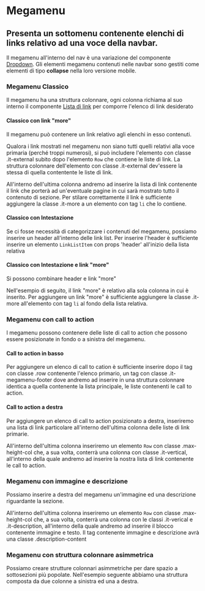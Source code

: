 
<Meta title='Documentazione/Menu di navigazione/Megamenu' of={MegamenuItem} />

# Megamenu

## Presenta un sottomenu contenente elenchi di links relativo ad una voce della navbar.

Il megamenu all'interno del nav è una variazione del componente [Dropdown](/story/componenti-dropdown-dropdown-menu--menu-con-voci-large).
Gli elementi megamenu contenuti nelle navbar sono gestiti come elementi di tipo **collapse** nella loro versione mobile.

### Megamenu Classico
Il megamenu ha una struttura colonnare, ogni colonna richiama al suo interno il componente [Lista di link](/story/componenti-linklist--esempi) per comporre l'elenco di link desiderato

<Canvas>
  <div style={{height: 300 + 'px'}}>
    <Story id='componenti-megamenu--classico' />
  </div>
</Canvas>

#### Classico con link "more"
Il megamenu può contenere un link relativo agli elenchi in esso contenuti.

Qualora i link mostrati nel megamenu non siano tutti quelli relativi alla voce primaria (perché troppi numerosi), si può includere l'elemento con classe .it-external subito dopo l'elemento `Row` che contiene le liste di link.
La struttura colonnare dell'elemento con classe .it-external dev'essere la stessa di quella contentente le liste di link.

All'interno dell'ultima colonna andremo ad inserire la lista di link contenente il link che porterà ad un'eventuale pagine in cui sarà mostrato tutto il contenuto di sezione.
Per stilare correttamente il link è sufficiente aggiungere la classe .it-more a un elemento con tag `li` che lo contiene.

<Canvas>
  <div style={{height: 300 + 'px'}}>
    <Story id='componenti-megamenu--con-link-more' />
  </div>
</Canvas>

#### Classico con Intestazione
Se ci fosse necessità di categorizzare i contenuti del megamenu, possiamo inserire un header all'interno delle link list.
Per inserire l'header è sufficiente inserire un elemento `LinkListItem` con props 'header' all'inizio della lista relativa

<Canvas>
  <div style={{height: 300 + 'px'}}>
    <Story id='componenti-megamenu--con-intestazione' />
  </div>
</Canvas>

#### Classico con Intestazione e link "more"
Si possono combinare header e link "more"

Nell'esempio di seguito, il link "more" è relativo alla sola colonna in cui è inserito. Per aggiungere un link "more" è sufficiente aggiungere la classe .it-more all'elemento con tag `li` al fondo della lista relativa.

<Canvas>
  <div style={{height: 400 + 'px'}}>
    <Story id='componenti-megamenu--con-intestazione-e-link-more' />
  </div>
</Canvas>

### Megamenu con call to action
I megamenu possono contenere delle liste di call to action che possono essere posizionate in fondo o a sinistra del megamenu.

#### Call to action in basso
Per aggiungere un elenco di call to cation è sufficiente inserire dopo il tag con classe .row contenente l'elenco primario, un tag con classe .it-megamenu-footer dove andremo ad inserire in una struttura colonnare identica a quella contenente la lista principale, le liste contenenti le call to action.


<Canvas>
  <div style={{height: 400 + 'px'}}>
    <Story id='componenti-megamenu--con-call-to-action-in-basso' />
  </div>
</Canvas>

#### Call to action a destra
Per aggiungere un elenco di call to action posizionato a destra, inseriremo una lista di link particolare all'interno dell'ultima colonna delle liste di link primarie.

All'interno dell'ultima colonna inseriremo un elemento `Row` con classe .max-height-col che, a sua volta, conterrà una colonna con classe .it-vertical, all'interno della quale andremo ad inserire la nostra lista di link contenente le call to action.

<Canvas>
  <div style={{height: 300 + 'px'}}>
    <Story id='componenti-megamenu--con-call-to-action-a-destra' />
  </div>
</Canvas>

### Megamenu con immagine e descrizione
Possiamo inserire a destra del megamenu un'immagine ed una descrizione riguardante la sezione.

All'interno dell'ultima colonna inseriremo un elemento `Row` con classe .max-height-col che, a sua volta, conterrà una colonna con le classi .it-verical e .it-description, all'interno della quale andremo ad inserire il blocco contenente immagine e testo.
Il tag contenente immagine e descrizione avrà una classe .description-content

<Canvas>
  <div style={{height: 300 + 'px'}}>
    <Story id='componenti-megamenu--con-immagine-e-descrizione' />
  </div>
</Canvas>

### Megamenu con struttura colonnare asimmetrica
Possiamo creare strutture colonnari asimmetriche per dare spazio a sottosezioni più popolate.
Nell'esempio seguente abbiamo una struttura composta da due colonne a sinistra ed una a destra.

<Canvas>
  <div style={{height: 300 + 'px'}}>
    <Story id='componenti-megamenu--con-colonne-asimmetriche' />
  </div>
</Canvas>
